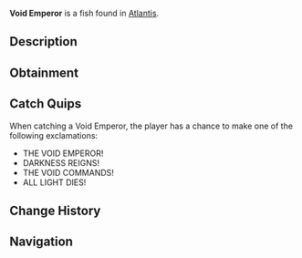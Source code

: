 {{FishInfobox
|image          = Void Emperor.png
|rarity         = Mythical
|sea            = First Sea
|location       = [[Atlantis]]
|sublocation    = 
|sources        = Fishing Rod
|radar_location = 
|prog_speed     = -70
|xp             = 3000
|weather        = 
|time           = Night
|season         = 
|bait           = Truffle Worm
|base_weight    = 1200
|base_value     = 6000
|weight_range   = 500
|base_chance    = 0.2
|base_resil     = 15
}}
'''Void Emperor''' is a {{Rarity|Mythical}} fish found in [[Atlantis]].

== Description ==
{{Description|An entity of pure darkness that commands the void itself. Its presence can extinguish light and create areas of absolute darkness in the water.|Bestiary Entry}}

== Obtainment ==
{{Description|Look for patches where light cannot penetrate, Kraken Pool.|Bestiary Hint}}
{{Fish Availability|
Atlantis/Ancient Kraken Hunt
Atlantis/Kraken Hunt
Atlantis/Kraken Pool
|top_rods      = 
Leviathan's Fang Rod\98945.21\149101.99;
Free Spirit Rod\98083.34\150258.17;
Trident Rod\88721.34\135916.11;
Azure Of Lagoon\77163.51\121325.44;
No-Life Rod\76296.54\113442.53;
Resourceful Rod\59087.01\91675.36;
Wildflower Rod\50609.53\78285.22;
Haunted Rod\37854.39\58642.27;
Rapid Rod\69243.9\107301.96;
Seraphic Rod\75203.29\109706.53;
Astralhook Rod\74033.32\109075.84;
Ethereal Prism Rod\73624.28\105900.48;
Challenger's Rod\72612.73\110584.97;
Rod Of The Forgotten Fang\68091.72\101103.86;
Zeus Rod\60267.16\88251.77;
Verdant Shear Rod\59855.56\87941.06;
Rod Of The Depths\59553.61\86530.15;
Blazebringer Rod\58354.45\85933.35;
Depthseeker Rod\57956.7\87581.12;
Rod Of The Exalted One\57429.24\83360.8;
Avalanche Rod\50852.46\74836.33;
Volcanic Rod\47182.85\69301.09;
Steady Rod\18957.14\29300.49
|recommended   = Trident Rod
}}

== Catch Quips ==
When catching a Void Emperor, the player has a chance to make one of the following exclamations:
* THE VOID EMPEROR!
* DARKNESS REIGNS!
* THE VOID COMMANDS!
* ALL LIGHT DIES!

== Change History ==
{{Change History|{{subst:Current Version}}}}

== Navigation ==
{{Fish Navbox|Atlantis}}